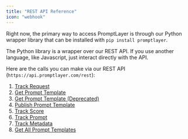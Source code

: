 ```yaml
---
title: "REST API Reference"
icon: "webhook"
---
```


Right now, the primary way to access PromptLayer is through our Python wrapper library that can be installed with `pip install promptlayer`.

The Python library is a wrapper over our REST API. If you use another language, like Javascript, just interact directly with the API.

Here are the calls you can make via our REST API (`https://api.promptlayer.com/rest`):

1. [Track Request](/reference/track-request)
2. [Get Prompt Template](/reference/templates-get)
3. [Get Prompt Template (Deprecated)](/reference/get-prompt-template)
4. [Publish Prompt Template](/reference/publish-prompt-template)
5. [Track Score](/reference/track-score)
6. [Track Prompt](/reference/track-prompt)
7. [Track Metadata](/reference/track-metadata)
8. [Get All Prompt Templates](/reference/get-prompts)
